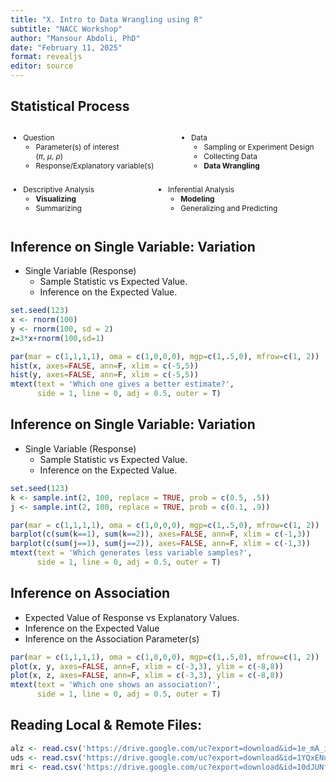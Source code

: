 ```yaml
---
title: "X. Intro to Data Wrangling using R"
subtitle: "NACC Workshop"
author: "Mansour Abdoli, PhD"
date: "February 11, 2025"
format: revealjs
editor: source
---
```


## Statistical Process

::: incremental
::: columns
::: {.column style="font-size: 85%"}
-   Question
    -   Parameter(s) of interest <br> ($\pi$, $\mu$, $\rho$)
    -   Response/Explanatory variable(s)
:::

::: {.column style="font-size: 85%"}
-   Data
    - Sampling or Experiment Design
    - Collecting Data
    - **Data Wrangling**
:::
:::
:::

::: incremental
::: columns
::: {.column style="font-size: 85%"}
-   Descriptive Analysis
    -   **Visualizing**
    -   Summarizing
:::

::: {.column style="font-size: 85%"}
-   Inferential Analysis
    -   **Modeling**
    -   Generalizing and Predicting
:::
:::
:::

## Inference on Single Variable: Variation

- Single Variable (Response)
  - Sample Statistic vs Expected Value.
  - Inference on the Expected Value.

```r
set.seed(123)
x <- rnorm(100)
y <- rnorm(100, sd = 2)
z=3*x+rnorm(100,sd=1)

par(mar = c(1,1,1,1), oma = c(1,0,0,0), mgp=c(1,.5,0), mfrow=c(1, 2))
hist(x, axes=FALSE, ann=F, xlim = c(-5,5))
hist(y, axes=FALSE, ann=F, xlim = c(-5,5))
mtext(text = 'Which one gives a better estimate?',
      side = 1, line = 0, adj = 0.5, outer = T)
```
## Inference on Single Variable: Variation

- Single Variable (Response)
  - Sample Statistic vs Expected Value.
  - Inference on the Expected Value.

```r
set.seed(123)
k <- sample.int(2, 100, replace = TRUE, prob = c(0.5, .5))
j <- sample.int(2, 100, replace = TRUE, prob = c(0.1, .9))

par(mar = c(1,1,1,1), oma = c(1,0,0,0), mgp=c(1,.5,0), mfrow=c(1, 2))
barplot(c(sum(k==1), sum(k==2)), axes=FALSE, ann=F, xlim = c(-1,3))
barplot(c(sum(j==1), sum(j==2)), axes=FALSE, ann=F, xlim = c(-1,3))
mtext(text = 'Which generates less variable samples?',
      side = 1, line = 0, adj = 0.5, outer = T)
```

## Inference on Association
- Expected Value of Response vs Explanatory Values.
- Inference on the Expected Value
- Inference on the Association Parameter(s)

```r
par(mar = c(1,1,1,1), oma = c(1,0,0,0), mgp=c(1,.5,0), mfrow=c(1, 2))
plot(x, y, axes=FALSE, ann=F, xlim = c(-3,3), ylim = c(-8,8))
plot(x, z, axes=FALSE, ann=F, xlim = c(-3,3), ylim = c(-8,8))
mtext(text = 'Which one shows an association?',
      side = 1, line = 0, adj = 0.5, outer = T)

```

  
## Reading Local & Remote Files:

```r
alz <- read.csv('https://drive.google.com/uc?export=download&id=1e_mA_i9-7dyGAb-SpeIS1OvimMi9HKU1')
uds <- read.csv('https://drive.google.com/uc?export=download&id=1YQxENus9dc2k42-NPbngvH6qogzEyDqj')
mri <- read.csv('https://drive.google.com/uc?export=download&id=10dJUNf1esACoP22BxMI9XI3r34ZDuu09')
```


